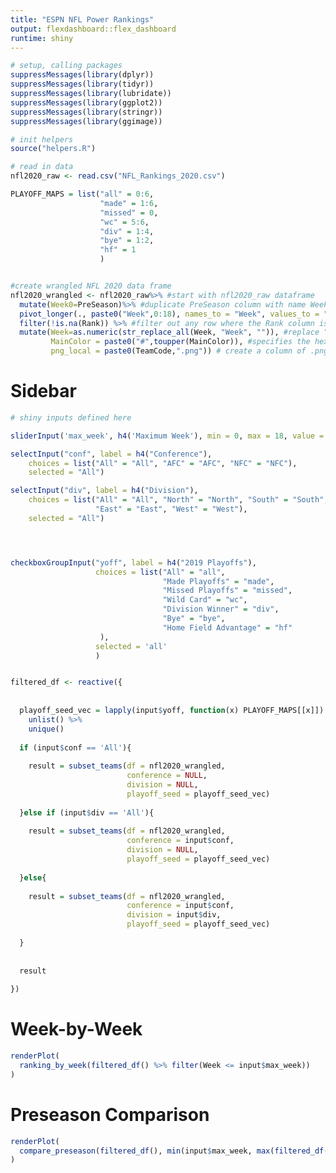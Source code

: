 ```yaml
---
title: "ESPN NFL Power Rankings"
output: flexdashboard::flex_dashboard
runtime: shiny
---
```



```r
# setup, calling packages
suppressMessages(library(dplyr))
suppressMessages(library(tidyr))
suppressMessages(library(lubridate))
suppressMessages(library(ggplot2))
suppressMessages(library(stringr))
suppressMessages(library(ggimage))

# init helpers
source("helpers.R")

# read in data
nfl2020_raw <- read.csv("NFL_Rankings_2020.csv")

PLAYOFF_MAPS = list("all" = 0:6,
                    "made" = 1:6,
                    "missed" = 0,
                    "wc" = 5:6,
                    "div" = 1:4,
                    "bye" = 1:2,
                    "hf" = 1
                    )


#create wrangled NFL 2020 data frame
nfl2020_wrangled <- nfl2020_raw%>% #start with nfl2020_raw dataframe
  mutate(Week0=PreSeason)%>% #duplicate PreSeason column with name Week0
  pivot_longer(., paste0("Week",0:18), names_to = "Week", values_to = "Rank") %>% #pivot weeks to long form
  filter(!is.na(Rank)) %>% #filter out any row where the Rank column is NA
  mutate(Week=as.numeric(str_replace_all(Week, "Week", "")), #replace "WeekX" in each cell with just "X", converted to a numeric value
         MainColor = paste0("#",toupper(MainColor)), #specifies the hex color for each team
         png_local = paste0(TeamCode,".png")) # create a column of .png file names for each team's logo


```


Sidebar {.sidebar}
=====================================

```r
# shiny inputs defined here

sliderInput('max_week', h4('Maximum Week'), min = 0, max = 18, value = 18, step = 1, round = T, dragRange = TRUE)

selectInput("conf", label = h4("Conference"), 
    choices = list("All" = "All", "AFC" = "AFC", "NFC" = "NFC"), 
    selected = "All")

selectInput("div", label = h4("Division"), 
    choices = list("All" = "All", "North" = "North", "South" = "South",
                   "East" = "East", "West" = "West"), 
    selected = "All")




checkboxGroupInput("yoff", label = h4("2019 Playoffs"),
                   choices = list("All" = "all",
                                  "Made Playoffs" = "made",
                                  "Missed Playoffs" = "missed",
                                  "Wild Card" = "wc",
                                  "Division Winner" = "div",
                                  "Bye" = "bye",
                                  "Home Field Advantage" = "hf"
                    ),
                   selected = 'all'
                   )


filtered_df <- reactive({
  
  
  playoff_seed_vec = lapply(input$yoff, function(x) PLAYOFF_MAPS[[x]]) %>%
    unlist() %>%
    unique()
  
  if (input$conf == 'All'){
    
    result = subset_teams(df = nfl2020_wrangled, 
                          conference = NULL,
                          division = NULL,
                          playoff_seed = playoff_seed_vec)
    
  }else if (input$div == 'All'){
    
    result = subset_teams(df = nfl2020_wrangled, 
                          conference = input$conf,
                          division = NULL,
                          playoff_seed = playoff_seed_vec)
    
  }else{
    
    result = subset_teams(df = nfl2020_wrangled, 
                          conference = input$conf,
                          division = input$div,
                          playoff_seed = playoff_seed_vec)
    
  }
  
  
  result
  
})


```



Week-by-Week
=====================================  
    
```r



renderPlot(
  ranking_by_week(filtered_df() %>% filter(Week <= input$max_week))
)

```
   
Preseason Comparison
=====================================     
    
```r
renderPlot(
  compare_preseason(filtered_df(), min(input$max_week, max(filtered_df()$Week)))
)

```
